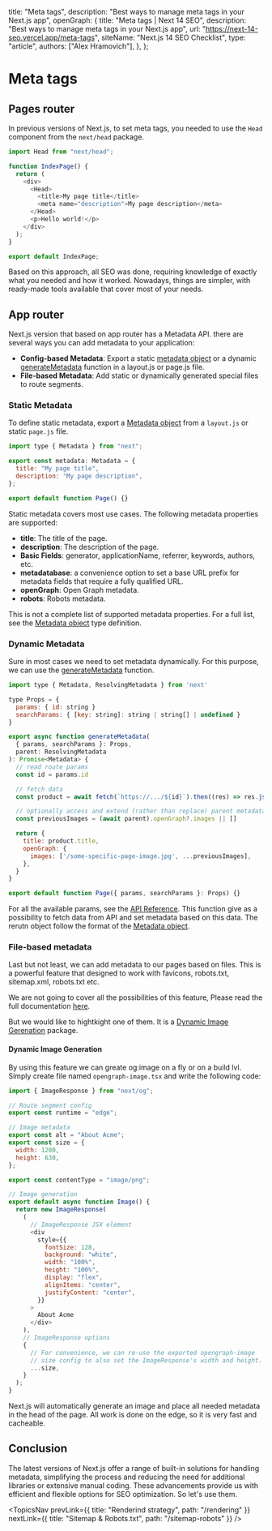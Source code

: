 
  title: "Meta tags",
  description: "Best ways to manage meta tags in your Next.js app",
  openGraph: {
    title: "Meta tags | Next 14 SEO",
    description: "Best ways to manage meta tags in your Next.js app",
    url: "https://next-14-seo.vercel.app/meta-tags",
    siteName: "Next.js 14 SEO Checklist",
    type: "article",
    authors: ["Alex Hramovich"],
  },
};

# Meta tags

## Pages router

In previous versions of Next.js, to set meta tags, you needed to use the `Head` component from the `next/head` package.

```js
import Head from "next/head";

function IndexPage() {
  return (
    <div>
      <Head>
        <title>My page title</title>
        <meta name="description">My page description</meta>
      </Head>
      <p>Hello world!</p>
    </div>
  );
}

export default IndexPage;
```

Based on this approach, all SEO was done, requiring knowledge of exactly what you needed and how it worked. Nowadays, things are simpler, with ready-made tools available that cover most of your needs.

## App router

Next.js version that based on app router has a Metadata API. there are several ways you can add metadata to your application:

- **Config-based Metadata**: Export a static <a href="https://nextjs.org/docs/app/api-reference/functions/generate-metadata#metadata-object" target="_blank">metadata object</a> or a dynamic <a href="https://nextjs.org/docs/app/api-reference/functions/generate-metadata#generatemetadata-function" target="_blank">generateMetadata</a> function in a layout.js or page.js file.
- **File-based Metadata**: Add static or dynamically generated special files to route segments.

### Static Metadata

To define static metadata, export a <a href="https://nextjs.org/docs/app/api-reference/functions/generate-metadata#metadata-object" target="_blank">Metadata object</a> from a `layout.js` or static `page.js` file.

```javascript
import type { Metadata } from "next";

export const metadata: Metadata = {
  title: "My page title",
  description: "My page description",
};

export default function Page() {}
```

Static metadata covers most use cases. The following metadata properties are supported:

- **title**: The title of the page.
- **description**: The description of the page.
- **Basic Fields**: generator, applicationName, referrer, keywords, authors, etc.
- **metadatabase**: a convenience option to set a base URL prefix for metadata fields that require a fully qualified URL.
- **openGraph**: Open Graph metadata.
- **robots**: Robots metadata.

This is not a complete list of supported metadata properties. For a full list, see the <a href="https://nextjs.org/docs/app/api-reference/functions/generate-metadata#the-metadata-object" target="_blank">Metadata object</a> type definition.

### Dynamic Metadata

Sure in most cases we need to set metadata dynamically. For this purpose, we can use the <a href="https://nextjs.org/docs/app/api-reference/functions/generate-metadata#generatemetadata-function" target="_blank">generateMetadata</a> function.

```javascript
import type { Metadata, ResolvingMetadata } from 'next'

type Props = {
  params: { id: string }
  searchParams: { [key: string]: string | string[] | undefined }
}

export async function generateMetadata(
  { params, searchParams }: Props,
  parent: ResolvingMetadata
): Promise<Metadata> {
  // read route params
  const id = params.id

  // fetch data
  const product = await fetch(`https://.../${id}`).then((res) => res.json())

  // optionally access and extend (rather than replace) parent metadata
  const previousImages = (await parent).openGraph?.images || []

  return {
    title: product.title,
    openGraph: {
      images: ['/some-specific-page-image.jpg', ...previousImages],
    },
  }
}

export default function Page({ params, searchParams }: Props) {}
```

For all the available params, see the <a href="https://nextjs.org/docs/app/api-reference/functions/generate-metadata" target="_blank">API Reference</a>.
This function give as a possibility to fetch data from API and set metadata based on this data. The rerutn object follow the format of the <a href="https://nextjs.org/docs/app/api-reference/functions/generate-metadata#metadata-object" target="_blank">Metadata object</a>.

### File-based metadata

Last but not least, we can add metadata to our pages based on files.
This is a powerful feature that designed to work with favicons, robots.txt, sitemap.xml, robots.txt etc.

We are not going to cover all the possibilities of this feature, Please read the full documentation <a href="https://nextjs.org/docs/app/building-your-application/optimizing/metadata#file-based-metadata" target="_blank">here</a>.

But we would like to hightkight one of them. It is a <a href="https://nextjs.org/docs/app/building-your-application/optimizing/metadata#dynamic-image-generation" target="_blank">Dynamic Image Gerenation</a> package.

#### Dynamic Image Generation

By using this feature we can greate og:image on a fly or on a build lvl.
Simply create file named `opengraph-image.tsx` and write the following code:

```javascript
import { ImageResponse } from "next/og";

// Route segment config
export const runtime = "edge";

// Image metadata
export const alt = "About Acme";
export const size = {
  width: 1200,
  height: 630,
};

export const contentType = "image/png";

// Image generation
export default async function Image() {
  return new ImageResponse(
    (
      // ImageResponse JSX element
      <div
        style={{
          fontSize: 128,
          background: "white",
          width: "100%",
          height: "100%",
          display: "flex",
          alignItems: "center",
          justifyContent: "center",
        }}
      >
        About Acme
      </div>
    ),
    // ImageResponse options
    {
      // For convenience, we can re-use the exported opengraph-image
      // size config to also set the ImageResponse's width and height.
      ...size,
    }
  );
}
```

Next.js will automatically generate an image and place all needed metadata in the head of the page.
All work is done on the edge, so it is very fast and cacheable.

## Conclusion

The latest versions of Next.js offer a range of built-in solutions for handling metadata,
simplifying the process and reducing the need for additional libraries or extensive manual coding.
These advancements provide us with efficient and flexible options for SEO optimization. So let's use them.

<TopicsNav
  prevLink={{ title: "Renderind strategy", path: "/rendering" }}
  nextLink={{ title: "Sitemap & Robots.txt", path: "/sitemap-robots" }}
/>
